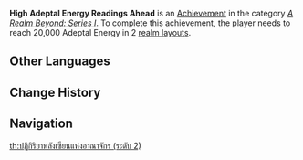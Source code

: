 {{Achievement Infobox
|title        = High Adeptal Energy Readings Ahead
|id           = 81051
|order id     = 1052
|category     = A Realm Beyond: Series I
|description  = Reach 20,000 Adeptal Energy in 2 [[Realm Layout|realm layouts]].
|requirements = 
|primogems    = 10
|tracking     = Tracks the total number of realm layouts that currently have over 20,000 adeptal energy.
|topic        = 
|set          = High Adeptal Energy Readings Ahead
|tier         = 2
|tiers_total  = 3
|tier1        = High Adeptal Energy Readings Ahead (Tier 1)
|tier2        = High Adeptal Energy Readings Ahead (Tier 2)
|tier3        = High Adeptal Energy Readings Ahead (Tier 3)
|prev         = High Adeptal Energy Readings Ahead (Tier 1)
|next         = High Adeptal Energy Readings Ahead (Tier 3)
}}
'''High Adeptal Energy Readings Ahead''' is an [[Achievement]] in the category ''[[A Realm Beyond: Series I]]''. To complete this achievement, the player needs to reach 20,000 Adeptal Energy in 2 [[Realm Layout|realm layouts]].
<!--
==Trivia==

==Video Guides==
{{EVT
|video1   = 
|caption1 = 
}}
-->
==Other Languages==
{{Transclude|High Adeptal Energy Readings Ahead|Other Languages}}

==Change History==
{{Change History|1.5}}
<!--
==References==
{{Reflist}}
-->
==Navigation==
{{Achievement Navbox|A Realm Beyond: Series I}}
[[th:ปฏิกิริยาพลังเซียนแห่งอาณาจักร (ระดับ 2)]]